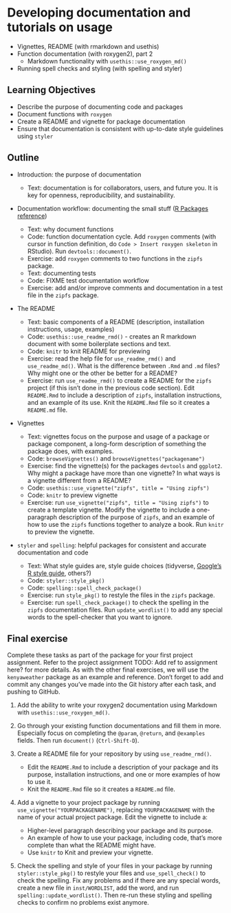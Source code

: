 # Developing documentation and tutorials on usage {#package-documentation}

- Vignettes, README (with rmarkdown and usethis)
- Function documentation (with roxygen2), part 2
    - Markdown functionality with `usethis::use_roxygen_md()`
- Running spell checks and styling (with spelling and styler)

## Learning Objectives

* Describe the purpose of documenting code and packages
* Document functions with `roxygen`
* Create a README and vignette for package documentation
* Ensure that documentation is consistent with up-to-date style guidelines using `styler`

## Outline

* Introduction: the purpose of documentation

  * Text: documentation is for collaborators, users, and future you. It is key for openness, reproducibility, and sustainability.

* Documentation workflow: documenting the small stuff ([R Packages reference](https://r-pkgs.org/man.html?q=roxygen#man))

  * Text: why document functions
  * Code: function documentation cycle. Add `roxygen` comments (with cursor in function definition, do `Code > Insert roxygen skeleton` in RStudio). Run `devtools::document()`.
  * Exercise: add `roxygen` comments to two functions in the `zipfs` package.
  * Text: documenting tests
  * Code: FIXME test documentation workflow
  * Exercise: add and/or improve comments and documentation in a test file in the `zipfs` package.

* The README

  * Text: basic components of a README (description, installation instructions, usage, examples)
  * Code: `usethis::use_readme_rmd()` - creates an R markdown document with some boilerplate sections and text.
  * Code: `knitr` to knit README for previewing
  * Exercise: read the help file for `use_readme_rmd()` and `use_readme_md()`. What is the difference between `.Rmd` and `.md` files? Why might one or the other be better for a README?
  * Exercise: run `use_readme_rmd()` to create a README for the `zipfs` project (if this isn't done in the previous code section). Edit `README.Rmd` to include a description of `zipfs`, installation instructions, and an example of its use. Knit the `README.Rmd` file so it creates a `README.md` file.

* Vignettes

  * Text: vignettes focus on the purpose and usage of a package or package component, a long-form description of something the package does, with examples.
  * Code: `browseVignettes()` and `browseVignettes("packagename")`
  * Exercise: find the vignette(s) for the packages `devtools` and `ggplot2`. Why might a package have more than one vignette? In what ways is a vignette different from a README?
  * Code: `usethis::use_vignette("zipfs", title = "Using zipfs")`
  * Code: `knitr` to preview vignette
  * Exercise: run `use_vignette("zipfs", title = "Using zipfs")` to create a template vignette. Modify the vignette to include a one-paragraph description of the purpose of `zipfs`, and an example of how to use the `zipfs` functions together to analyze a book. Run `knitr` to preview the vignette.

* `styler` and `spelling`: helpful packages for consistent and accurate documentation and code

  * Text: What style guides are, style guide choices (tidyverse, [Google's R style guide](https://google.github.io/styleguide/Rguide.html), others?)
  * Code: `styler::style_pkg()`
  * Code: `spelling::spell_check_package()`
  * Exercise: run `style_pkg()` to restyle the files in the `zipfs` package.
  * Exercise: run `spell_check_package()` to check the spelling in the `zipfs` documentation files. Run `update_wordlist()` to add any special words to the spell-checker that you want to ignore.

## Final exercise {#08-final-exercise}

Complete these tasks as part of the package for your first project assignment.
Refer to the project assignment TODO: Add ref to assignment here?
for more details. As with the other final exercises,
we will use the `kenyaweather` package as an example and reference.
Don't forget to add and commit any changes you've made into the Git history
after each task, and pushing to GitHub.

1. Add the ability to write your roxygen2 documentation using Markdown with 
`usethis::use_roxygen_md()`.

2. Go through your existing function documentations and fill them in more.
Especially focus on completing the `@param`, `@return`, and `@examples` fields.
Then run `document()` (`Ctrl-Shift-D`).

3. Create a README file for your repository by using `use_readme_rmd()`.
    - Edit the `README.Rmd` to include a description of your package and its
    purpose, installation instructions, and one or more examples of how to use it.
    - Knit the `README.Rmd` file so it creates a `README.md` file.

4. Add a vignette to your project package by running `use_vignette("YOURPACKAGENAME")`,
replacing `YOURPACKAGENAME` with the name of your actual project package.
Edit the vignette to include a:
	- Higher-level paragraph describing your package and its purpose.
	- An example of how to use your package, including code, that's more complete
	than what the README might have.
    - Use `knitr` to Knit and preview your vignette.

5. Check the spelling and style of your files in your package by running
`styler::style_pkg()` to restyle your files and `use_spell_check()` to check the
spelling. Fix any problems and if there are any special words, create a
new file in `inst/WORDLIST`, add the word, and run `spelling::update_wordlist()`.
Then re-run these styling and spelling checks to confirm no problems exist anymore.
